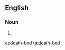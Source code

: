 ==English==

===Noun===
{{en-noun}}

# {{alternative spelling of|deathbed}}

[[et:death-bed]]
[[ta:death-bed]]